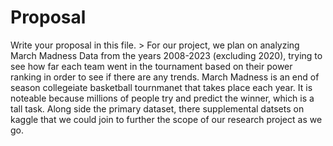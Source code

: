 # Proposal {.unnumbered}

Write your proposal in this file.
> For our project, we plan on analyzing March Madness Data from the years 2008-2023 (excluding 2020), trying to see how far each team went in the tournament based on their power ranking in order to see if there are any trends. 
March Madness is an end of season collegeiate basketball tournmanet that takes place each year. It is noteable because millions of people try and predict the winner, which is a tall task. 
Along side the primary dataset, there supplemental datsets on kaggle that we could join to further the scope of our research project as we go. 

